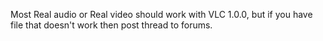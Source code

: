 Most Real audio or Real video should work with VLC 1.0.0, but if you have file that doesn't work then post thread to forums.{{VSG}}